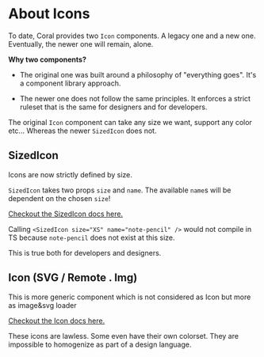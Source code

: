 

<Meta title="Icons/About" />

# About Icons

To date, Coral provides two `Icon` components. A legacy one and a new one. Eventually, the newer one will remain, alone.

**Why two components?**

- The original one was built around a philosophy of "everything goes". It's a component library approach.

- The newer one does not follow the same principles. It enforces a strict ruleset that is the same for designers and for developers.

The original `Icon` component can take any size we want, support any color etc... Whereas the newer `SizedIcon` does not.

## SizedIcon

Icons are now strictly defined by size.

`SizedIcon` takes two props `size` and `name`. The available `name`s will be dependent on the chosen `size`!

[Checkout the SizedIcon docs here.](/docs/icons-sizedicon--docs)

<Canvas of={SizedStories.Example} />
<ArgTypes of={SizedStories.IconXS} />

Calling `<SizedIcon size="XS" name="note-pencil" />` would not compile in TS because `note-pencil` does not exist at this size.

This is true both for developers and designers.

## Icon (SVG / Remote . Img)

This is more generic component which is not considered as Icon but more as image&svg loader

[Checkout the Icon docs here.](/docs/icons-icon--docs)

<Canvas of={Stories.Usage} />

These icons are lawless. Some even have their own colorset. They are impossible to homogenize as part of a design language.
